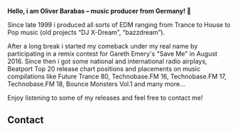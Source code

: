 
<Banner />

<Container>

**Hello, i am Oliver Barabas – music producer from Germany! 👋**

Since late 1999 i produced all sorts of EDM ranging from Trance to House to Pop music (old projects “DJ X-Dream”, “bazzdream”).

After a long break i started my comeback under my real name by participating in a remix contest for Gareth Emery's "Save Me" in August 2016. Since then i got some national and international radio airplays, Beatport Top 20 release chart positions and placements on music compilations like <AnchorLink href="#releases" style="color:inherit">Future Trance 80, Technobase.FM 16, Technobase.FM 17, Technobase.FM 18, Bounce Monsters Vol.1</AnchorLink> and many more...

Enjoy listening to some of my <AnchorLink href="#releases" style="color:inherit">releases</AnchorLink> and feel free to <AnchorLink href="#contact" style="color:inherit">contact</AnchorLink> me!

<Releases releases={props.releases} />

<!--<Shows shows={props.shows} />-->

## Contact

<div id="contact" className="text-center">

<Obfuscate email="hello@oliverbarabas.com" style="color:inherit" />

</div>

</Container>

